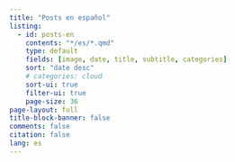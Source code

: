 ```yaml
---
title: "Posts en español"
listing:
  - id: posts-en
    contents: "*/es/*.qmd"
    type: default
    fields: [image, date, title, subtitle, categories]  
    sort: "date desc"
    # categories: cloud
    sort-ui: true
    filter-ui: true
    page-size: 36
page-layout: full
title-block-banner: false
comments: false
citation: false
lang: es
---
```


::: {#posts-es}
:::

